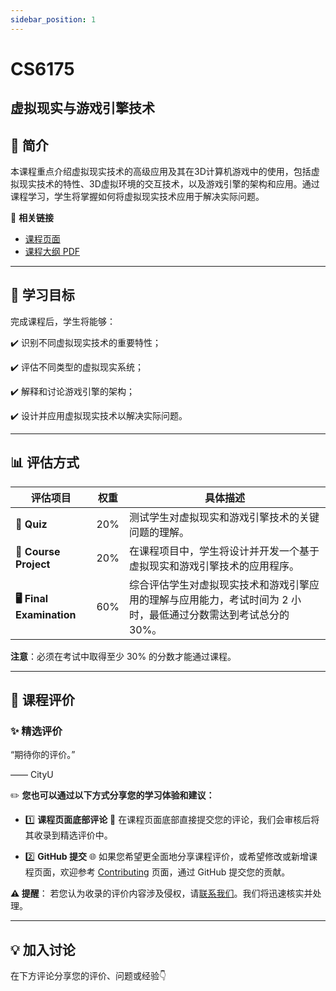 ```yaml
---
sidebar_position: 1
---
```


# CS6175
## 虚拟现实与游戏引擎技术

## **📘 简介**
本课程重点介绍虚拟现实技术的高级应用及其在3D计算机游戏中的使用，包括虚拟现实技术的特性、3D虚拟环境的交互技术，以及游戏引擎的架构和应用。通过课程学习，学生将掌握如何将虚拟现实技术应用于解决实际问题。

🔗 **相关链接**
- [课程页面](https://www.cityu.edu.hk/catalogue/pg/202425/course/CS6175.htm)
- [课程大纲 PDF](https://www.cityu.edu.hk/catalogue/pg/202425/course/CS6175.pdf)

---

## **🎯 学习目标**

完成课程后，学生将能够：

✔️ 识别不同虚拟现实技术的重要特性；

✔️ 评估不同类型的虚拟现实系统；

✔️ 解释和讨论游戏引擎的架构；

✔️ 设计并应用虚拟现实技术以解决实际问题。

---

## **📊 评估方式**

| **评估项目**              | **权重** | **具体描述**                                                                                       |
|--------------------------|---------|---------------------------------------------------------------------------------------------------|
| **📝 Quiz**               | 20%     | 测试学生对虚拟现实和游戏引擎技术的关键问题的理解。                                                   |
| **📄 Course Project**      | 20%     | 在课程项目中，学生将设计并开发一个基于虚拟现实和游戏引擎技术的应用程序。                               |
| **🖥️ Final Examination**    | 60%     | 综合评估学生对虚拟现实技术和游戏引擎应用的理解与应用能力，考试时间为 2 小时，最低通过分数需达到考试总分的 30%。 |

**注意**：必须在考试中取得至少 30% 的分数才能通过课程。

---

## **💬 课程评价**

### ✨ **精选评价**
<div className={commentStyles.commentBox}>
    <p className={commentStyles.commentText}>
        “期待你的评价。”
    </p>
    <p className={commentStyles.commentAuthor}>—— CityU</p>
</div>

✏️ **您也可以通过以下方式分享您的学习体验和建议：**

- 1️⃣ **课程页面底部评论**
💬 在课程页面底部直接提交您的评论，我们会审核后将其收录到精选评价中。

- 2️⃣ **GitHub 提交**
🌐 如果您希望更全面地分享课程评价，或希望修改或新增课程页面，欢迎参考 [Contributing](https://penjc.github.io/cityU-navigator/contributing) 页面，通过 GitHub 提交您的贡献。

**⚠️ 提醒**：
若您认为收录的评价内容涉及侵权，请[联系我们](https://github.com/penjc/cityU-navigator/issues)。我们将迅速核实并处理。


---

## **💡 加入讨论**

在下方评论分享您的评价、问题或经验👇
<Utterances />